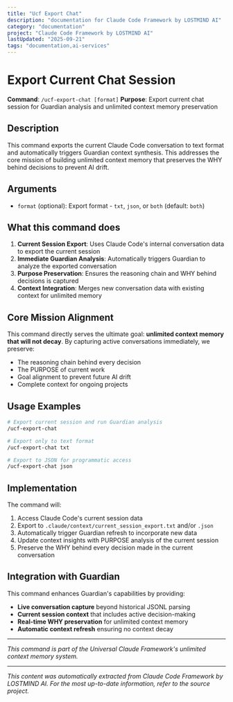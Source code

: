 ```yaml
---
title: "Ucf Export Chat"
description: "documentation for Claude Code Framework by LOSTMIND AI"
category: "documentation"
project: "Claude Code Framework by LOSTMIND AI"
lastUpdated: "2025-09-21"
tags: "documentation,ai-services"
---
```


# Export Current Chat Session

**Command**: `/ucf-export-chat [format]`
**Purpose**: Export current chat session for Guardian analysis and unlimited context memory preservation

## Description

This command exports the current Claude Code conversation to text format and automatically triggers Guardian context synthesis. This addresses the core mission of building unlimited context memory that preserves the WHY behind decisions to prevent AI drift.

## Arguments

- `format` (optional): Export format - `txt`, `json`, or `both` (default: `both`)

## What this command does

1. **Current Session Export**: Uses Claude Code's internal conversation data to export the current session
2. **Immediate Guardian Analysis**: Automatically triggers Guardian to analyze the exported conversation
3. **Purpose Preservation**: Ensures the reasoning chain and WHY behind decisions is captured
4. **Context Integration**: Merges new conversation data with existing context for unlimited memory

## Core Mission Alignment

This command directly serves the ultimate goal: **unlimited context memory that will not decay**. By capturing active conversations immediately, we preserve:
- The reasoning chain behind every decision
- The PURPOSE of current work
- Goal alignment to prevent future AI drift
- Complete context for ongoing projects

## Usage Examples

```bash
# Export current session and run Guardian analysis
/ucf-export-chat

# Export only to text format
/ucf-export-chat txt

# Export to JSON for programmatic access
/ucf-export-chat json
```

## Implementation

The command will:
1. Access Claude Code's current session data
2. Export to `.claude/context/current_session_export.txt` and/or `.json`
3. Automatically trigger Guardian refresh to incorporate new data
4. Update context insights with PURPOSE analysis of the current session
5. Preserve the WHY behind every decision made in the current conversation

## Integration with Guardian

This command enhances Guardian's capabilities by providing:
- **Live conversation capture** beyond historical JSONL parsing
- **Current session context** that includes active decision-making
- **Real-time WHY preservation** for unlimited context memory
- **Automatic context refresh** ensuring no context decay

---

*This command is part of the Universal Claude Framework's unlimited context memory system.*

---
*This content was automatically extracted from Claude Code Framework by LOSTMIND AI. For the most up-to-date information, refer to the source project.*
